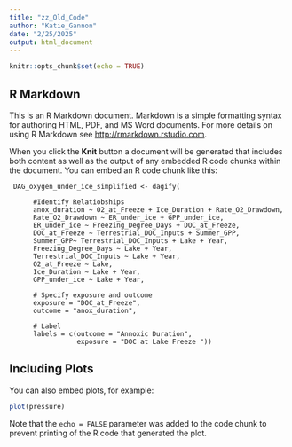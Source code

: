 ```yaml
---
title: "zz_Old_Code"
author: "Katie_Gannon"
date: "2/25/2025"
output: html_document
---
```


```r
knitr::opts_chunk$set(echo = TRUE)
```

## R Markdown

This is an R Markdown document. Markdown is a simple formatting syntax for authoring HTML, PDF, and MS Word documents. For more details on using R Markdown see <http://rmarkdown.rstudio.com>.

When you click the **Knit** button a document will be generated that includes both content as well as the output of any embedded R code chunks within the document. You can embed an R code chunk like this:

```Simplified
 DAG_oxygen_under_ice_simplified <- dagify(
      
      #Identify Relatiobships 
      anox_duration ~ O2_at_Freeze + Ice_Duration + Rate_O2_Drawdown,
      Rate_O2_Drawdown ~ ER_under_ice + GPP_under_ice, 
      ER_under_ice ~ Freezing_Degree_Days + DOC_at_Freeze,
      DOC_at_Freeze ~ Terrestrial_DOC_Inputs + Summer_GPP, 
      Summer_GPP~ Terrestrial_DOC_Inputs + Lake + Year,
      Freezing_Degree_Days ~ Lake + Year, 
      Terrestrial_DOC_Inputs ~ Lake + Year, 
      O2_at_Freeze ~ Lake, 
      Ice_Duration ~ Lake + Year, 
      GPP_under_ice ~ Lake + Year, 
      
      # Specify exposure and outcome 
      exposure = "DOC_at_Freeze", 
      outcome = "anox_duration",
      
      # Label 
      labels = c(outcome = "Annoxic Duration",
                 exposure = "DOC at Lake Freeze "))

```

## Including Plots

You can also embed plots, for example:

```r
plot(pressure)
```

Note that the `echo = FALSE` parameter was added to the code chunk to prevent printing of the R code that generated the plot.
